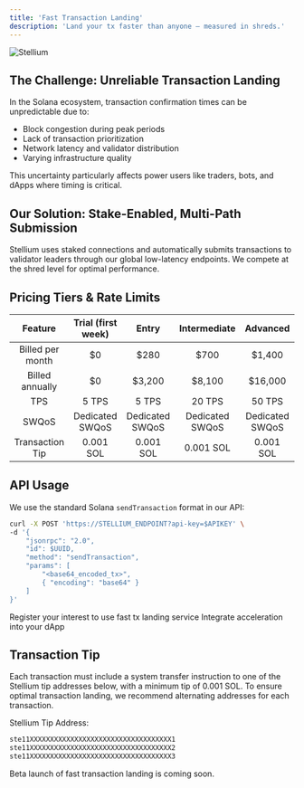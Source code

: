 ```yaml
---
title: 'Fast Transaction Landing'
description: 'Land your tx faster than anyone — measured in shreds.'
---
```

<img
  src="/images/fast-tx-landing-hero.png"
  alt="Stellium"
/>
## The Challenge: Unreliable Transaction Landing

In the Solana ecosystem, transaction confirmation times can be unpredictable due to:
- Block congestion during peak periods
- Lack of transaction prioritization
- Network latency and validator distribution
- Varying infrastructure quality

<Note>
This uncertainty particularly affects power users like traders, bots, and dApps where timing is critical.
</Note>

## Our Solution: Stake-Enabled, Multi-Path Submission

Stellium uses staked connections and automatically submits transactions to validator leaders through our global low-latency endpoints. We compete at the shred level for optimal performance.

## Pricing Tiers & Rate Limits

| Feature | Trial (first week) | Entry | Intermediate | Advanced |
|:---:|:---:|:---:|:---:|:---:|
| Billed per month | $0 | $280 | $700 | $1,400 |
| Billed annually | $0 | $3,200 | $8,100 | $16,000 |
| TPS | 5 TPS | 5 TPS | 20 TPS | 50 TPS |
| SWQoS | Dedicated SWQoS | Dedicated SWQoS | Dedicated SWQoS | Dedicated SWQoS |
| Transaction Tip | 0.001 SOL | 0.001 SOL | 0.001 SOL | 0.001 SOL |

## API Usage

We use the standard Solana `sendTransaction` format in our API:

```bash
curl -X POST 'https://STELLIUM_ENDPOINT?api-key=$APIKEY' \
-d '{
    "jsonrpc": "2.0",
    "id": $UUID,
    "method": "sendTransaction",
    "params": [ 
        "<base64_encoded_tx>",
        { "encoding": "base64" }
    ] 
}'
```
<CardGroup cols={2}>
  <Card title="Register Your Interest" icon="pen-to-square" href="/quickstart">
    Register your interest to use fast tx landing service
  </Card>
  <Card title="API Reference" icon="code" href="/api-reference/introduction">
    Integrate acceleration into your dApp
  </Card>
</CardGroup>

## Transaction Tip 

Each transaction must include a system transfer instruction to one of the Stellium tip addresses below, with a minimum tip of 0.001 SOL. To ensure optimal transaction landing, we recommend alternating addresses for each transaction.

Stellium Tip Address:

```bash
ste11XXXXXXXXXXXXXXXXXXXXXXXXXXXXXXXXXXX1
ste11XXXXXXXXXXXXXXXXXXXXXXXXXXXXXXXXXXX2
ste11XXXXXXXXXXXXXXXXXXXXXXXXXXXXXXXXXXX3
```

<Note>
Beta launch of fast transaction landing is coming soon.
</Note>






